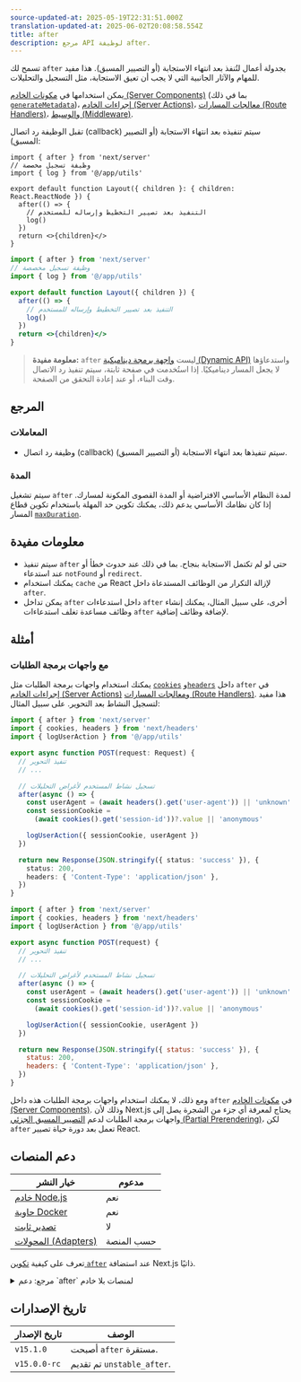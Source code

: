 ```yaml
---
source-updated-at: 2025-05-19T22:31:51.000Z
translation-updated-at: 2025-06-02T20:08:58.554Z
title: after
description: مرجع API لوظيفة after.
---
```


تسمح لك `after` بجدولة أعمال لتُنفذ بعد انتهاء الاستجابة (أو التصيير المسبق). هذا مفيد للمهام والآثار الجانبية التي لا يجب أن تعيق الاستجابة، مثل التسجيل والتحليلات.

يمكن استخدامها في [مكونات الخادم (Server Components)](/docs/app/getting-started/server-and-client-components) (بما في ذلك [`generateMetadata`](https://nextjs.org/docs/app/api-reference/functions/generate-metadata))، [إجراءات الخادم (Server Actions)](/docs/app/building-your-application/data-fetching/server-actions-and-mutations)، [معالجات المسارات (Route Handlers)](/docs/app/building-your-application/routing/route-handlers)، و[الوسيط (Middleware)](/docs/app/building-your-application/routing/middleware).

تقبل الوظيفة رد اتصال (callback) سيتم تنفيذه بعد انتهاء الاستجابة (أو التصيير المسبق):

```tsx filename="app/layout.tsx" switcher
import { after } from 'next/server'
// وظيفة تسجيل مخصصة
import { log } from '@/app/utils'

export default function Layout({ children }: { children: React.ReactNode }) {
  after(() => {
    // التنفيذ بعد تصيير التخطيط وإرساله للمستخدم
    log()
  })
  return <>{children}</>
}
```

```jsx filename="app/layout.jsx" switcher
import { after } from 'next/server'
// وظيفة تسجيل مخصصة
import { log } from '@/app/utils'

export default function Layout({ children }) {
  after(() => {
    // التنفيذ بعد تصيير التخطيط وإرساله للمستخدم
    log()
  })
  return <>{children}</>
}
```

> **معلومة مفيدة:** `after` ليست [واجهة برمجة ديناميكية (Dynamic API)](/docs/app/getting-started/partial-prerendering#dynamic-rendering) واستدعاؤها لا يجعل المسار ديناميكيًا. إذا استُخدمت في صفحة ثابتة، سيتم تنفيذ رد الاتصال وقت البناء، أو عند إعادة التحقق من الصفحة.

## المرجع

### المعاملات

- وظيفة رد اتصال (callback) سيتم تنفيذها بعد انتهاء الاستجابة (أو التصيير المسبق).

### المدة

سيتم تشغيل `after` لمدة النظام الأساسي الافتراضية أو المدة القصوى المكونة لمسارك. إذا كان نظامك الأساسي يدعم ذلك، يمكنك تكوين حد المهلة باستخدام تكوين قطاع المسار [`maxDuration`](/docs/app/api-reference/file-conventions/route-segment-config#maxduration).

## معلومات مفيدة

- سيتم تنفيذ `after` حتى لو لم تكتمل الاستجابة بنجاح. بما في ذلك عند حدوث خطأ أو عند استدعاء `notFound` أو `redirect`.
- يمكنك استخدام `cache` من React لإزالة التكرار من الوظائف المستدعاة داخل `after`.
- يمكن تداخل `after` داخل استدعاءات `after` أخرى، على سبيل المثال، يمكنك إنشاء وظائف مساعدة تغلف استدعاءات `after` لإضافة وظائف إضافية.

## أمثلة

### مع واجهات برمجة الطلبات

يمكنك استخدام واجهات برمجة الطلبات مثل [`cookies`](/docs/app/api-reference/functions/cookies) و[`headers`](/docs/app/api-reference/functions/headers) داخل `after` في [إجراءات الخادم (Server Actions)](/docs/app/building-your-application/data-fetching/server-actions-and-mutations) و[معالجات المسارات (Route Handlers)](/docs/app/api-reference/file-conventions/route). هذا مفيد لتسجيل النشاط بعد التحوير. على سبيل المثال:

```ts filename="app/api/route.ts" highlight={2,7-9} switcher
import { after } from 'next/server'
import { cookies, headers } from 'next/headers'
import { logUserAction } from '@/app/utils'

export async function POST(request: Request) {
  // تنفيذ التحوير
  // ...

  // تسجيل نشاط المستخدم لأغراض التحليلات
  after(async () => {
    const userAgent = (await headers().get('user-agent')) || 'unknown'
    const sessionCookie =
      (await cookies().get('session-id'))?.value || 'anonymous'

    logUserAction({ sessionCookie, userAgent })
  })

  return new Response(JSON.stringify({ status: 'success' }), {
    status: 200,
    headers: { 'Content-Type': 'application/json' },
  })
}
```

```js filename="app/api/route.js" highlight={2,7-9} switcher
import { after } from 'next/server'
import { cookies, headers } from 'next/headers'
import { logUserAction } from '@/app/utils'

export async function POST(request) {
  // تنفيذ التحوير
  // ...

  // تسجيل نشاط المستخدم لأغراض التحليلات
  after(async () => {
    const userAgent = (await headers().get('user-agent')) || 'unknown'
    const sessionCookie =
      (await cookies().get('session-id'))?.value || 'anonymous'

    logUserAction({ sessionCookie, userAgent })
  })

  return new Response(JSON.stringify({ status: 'success' }), {
    status: 200,
    headers: { 'Content-Type': 'application/json' },
  })
}
```

ومع ذلك، لا يمكنك استخدام واجهات برمجة الطلبات هذه داخل `after` في [مكونات الخادم (Server Components)](/docs/app/getting-started/server-and-client-components). وذلك لأن Next.js يحتاج لمعرفة أي جزء من الشجرة يصل إلى واجهات برمجة الطلبات لدعم [التصيير المسبق الجزئي (Partial Prerendering)](/docs/app/getting-started/partial-prerendering)، لكن `after` تعمل بعد دورة حياة تصيير React.

## دعم المنصات

| خيار النشر                                                                 | مدعوم            |
| ------------------------------------------------------------------------- | ---------------- |
| [خادم Node.js](/docs/app/getting-started/deploying#nodejs-server)          | نعم              |
| [حاوية Docker](/docs/app/getting-started/deploying#docker)                | نعم              |
| [تصدير ثابت](/docs/app/getting-started/deploying#static-export)           | لا               |
| [المحولات (Adapters)](/docs/app/getting-started/deploying#adapters)       | حسب المنصة       |

تعرف على كيفية [تكوين `after`](/docs/app/guides/self-hosting#after) عند استضافة Next.js ذاتيًا.

<details id="after-serverless">
  <summary>مرجع: دعم `after` لمنصات بلا خادم</summary>
  يتطلب استخدام `after` في سياق بلا خادم انتظار انتهاء المهام غير المتزامنة بعد إرسال الاستجابة. في Next.js وVercel، يتم تحقيق ذلك باستخدام أداة أساسية تسمى `waitUntil(promise)`، والتي تمدد عمر استدعاء بلا خادم حتى تسوية جميع الوعود الممررة إلى [`waitUntil`](https://vercel.com/docs/functions/functions-api-reference#waituntil).

إذا كنت تريد أن يتمكن مستخدموك من تشغيل `after`، فسيتعين عليك توفير تنفيذك الخاص لـ `waitUntil` الذي يعمل بطريقة مماثلة.

عند استدعاء `after`، سيتصل Next.js بـ `waitUntil` كما يلي:

```jsx
const RequestContext = globalThis[Symbol.for('@next/request-context')]
const contextValue = RequestContext?.get()
const waitUntil = contextValue?.waitUntil
```

ما يعني أن `globalThis[Symbol.for('@next/request-context')]` من المتوقع أن يحتوي على كائن مثل هذا:

```tsx
type NextRequestContext = {
  get(): NextRequestContextValue | undefined
}

type NextRequestContextValue = {
  waitUntil?: (promise: Promise<any>) => void
}
```

إليك مثال على التنفيذ.

```tsx
import { AsyncLocalStorage } from 'node:async_hooks'

const RequestContextStorage = new AsyncLocalStorage<NextRequestContextValue>()

// تعريف وحقن أداة الوصول التي سيستخدمها next.js
const RequestContext: NextRequestContext = {
  get() {
    return RequestContextStorage.getStore()
  },
}
globalThis[Symbol.for('@next/request-context')] = RequestContext

const handler = (req, res) => {
  const contextValue = { waitUntil: YOUR_WAITUNTIL }
  // توفير القيمة
  return RequestContextStorage.run(contextValue, () => nextJsHandler(req, res))
}
```

</details>

## تاريخ الإصدارات

| تاريخ الإصدار      | الوصف                     |
| ------------------ | ------------------------- |
| `v15.1.0`         | أصبحت `after` مستقرة.     |
| `v15.0.0-rc`      | تم تقديم `unstable_after`. |
